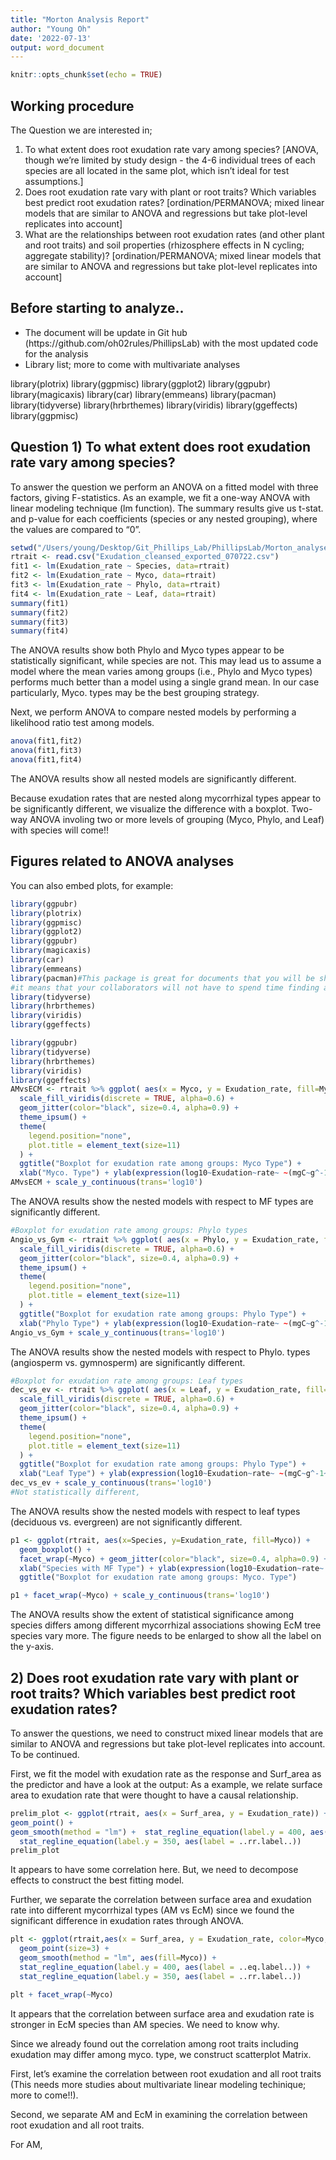 ```yaml
---
title: "Morton Analysis Report"
author: "Young Oh"
date: '2022-07-13'
output: word_document
---
```


```r
knitr::opts_chunk$set(echo = TRUE)
```

## Working procedure

The Question we are interested in;

1) To what extent does root exudation rate vary among species? [ANOVA, though we're limited by study design - the 4-6 individual trees of each species are all located in the same plot, which isn't ideal for test assumptions.]
2) Does root exudation rate vary with plant or root traits? Which variables best predict root exudation rates? [ordination/PERMANOVA; mixed linear models that are similar to ANOVA and regressions but take plot-level replicates into account]
3) What are the relationships between root exudation rates (and other plant and root traits) and soil properties (rhizosphere effects in N cycling; aggregate stability)? [ordination/PERMANOVA; mixed linear models that are similar to ANOVA and regressions but take plot-level replicates into account]

## Before starting to analyze..

- The document will be update in Git hub (https://github.com/oh02rules/PhillipsLab) with the most updated code for the analysis
- Library list; more to come with multivariate analyses

library(plotrix)
library(ggpmisc)
library(ggplot2)
library(ggpubr)
library(magicaxis)
library(car)
library(emmeans)
library(pacman)
library(tidyverse)
library(hrbrthemes)
library(viridis)
library(ggeffects)
library(ggpmisc)

## Question 1) To what extent does root exudation rate vary among species?
To answer the question we perform an ANOVA on a fitted model with three factors, giving F-statistics. As an example, we fit a one-way ANOVA with linear modeling technique (lm function). The summary results give us t-stat. and p-value for each coefficients (species or any nested grouping), where the values are compared to "0".

```r
setwd("/Users/young/Desktop/Git_Phillips_Lab/PhillipsLab/Morton_analyses")
rtrait <- read.csv("Exudation_cleansed_exported_070722.csv")
fit1 <- lm(Exudation_rate ~ Species, data=rtrait)
fit2 <- lm(Exudation_rate ~ Myco, data=rtrait)
fit3 <- lm(Exudation_rate ~ Phylo, data=rtrait)
fit4 <- lm(Exudation_rate ~ Leaf, data=rtrait)
summary(fit1)
summary(fit2)
summary(fit3)
summary(fit4)
```
The ANOVA results show both Phylo and Myco types appear to be statistically significant, while species are not. This may lead us to assume a model where the mean varies among groups (i.e., Phylo and Myco types) performs much better than a model using a single grand mean. In our case particularly, Myco. types may be the best grouping strategy.

Next, we perform ANOVA to compare nested models by performing a likelihood ratio test among models.
```r
anova(fit1,fit2)
anova(fit1,fit3)
anova(fit1,fit4)
```
The ANOVA results show all nested models are significantly different.

Because exudation rates that are nested along mycorrhizal types appear to be significantly different, we visualize the difference with a boxplot. Two-way ANOVA involing two or more levels of grouping (Myco, Phylo, and Leaf) with species will come!!

## Figures related to ANOVA analyses

You can also embed plots, for example:
```r
library(ggpubr)
library(plotrix)
library(ggpmisc)
library(ggplot2)
library(ggpubr)
library(magicaxis)
library(car)
library(emmeans)
library(pacman)#This package is great for documents that you will be sharing – 
#it means that your collaborators will not have to spend time finding any packages they don’t have.
library(tidyverse)
library(hrbrthemes)
library(viridis)
library(ggeffects)
```

```r
library(ggpubr)
library(tidyverse)
library(hrbrthemes)
library(viridis)
library(ggeffects)
AMvsECM <- rtrait %>% ggplot( aes(x = Myco, y = Exudation_rate, fill=Myco)) + geom_boxplot() +
  scale_fill_viridis(discrete = TRUE, alpha=0.6) +
  geom_jitter(color="black", size=0.4, alpha=0.9) +
  theme_ipsum() +
  theme(
    legend.position="none",
    plot.title = element_text(size=11)
  ) +
  ggtitle("Boxplot for exudation rate among groups: Myco Type") +
  xlab("Myco. Type") + ylab(expression(log10~Exudation~rate~ ~(mgC~g^-1~day^-1))) + stat_compare_means(method = "anova")
AMvsECM + scale_y_continuous(trans='log10')
```

The ANOVA results show the nested models with respect to MF types are significantly different.

```r
#Boxplot for exudation rate among groups: Phylo types
Angio_vs_Gym <- rtrait %>% ggplot( aes(x = Phylo, y = Exudation_rate, fill=Phylo)) + geom_boxplot() +
  scale_fill_viridis(discrete = TRUE, alpha=0.6) +
  geom_jitter(color="black", size=0.4, alpha=0.9) +
  theme_ipsum() +
  theme(
    legend.position="none",
    plot.title = element_text(size=11)
  ) +
  ggtitle("Boxplot for exudation rate among groups: Phylo Type") +
  xlab("Phylo Type") + ylab(expression(log10~Exudation~rate~ ~(mgC~g^-1~day^-1))) + stat_compare_means(method = "anova")
Angio_vs_Gym + scale_y_continuous(trans='log10')
```

The ANOVA results show the nested models with respect to Phylo. types (angiosperm vs. gymnosperm) are significantly different.

```r
#Boxplot for exudation rate among groups: Leaf types
dec_vs_ev <- rtrait %>% ggplot( aes(x = Leaf, y = Exudation_rate, fill=Leaf)) + geom_boxplot() +
  scale_fill_viridis(discrete = TRUE, alpha=0.6) +
  geom_jitter(color="black", size=0.4, alpha=0.9) +
  theme_ipsum() +
  theme(
    legend.position="none",
    plot.title = element_text(size=11)
  ) +
  ggtitle("Boxplot for exudation rate among groups: Phylo Type") +
  xlab("Leaf Type") + ylab(expression(log10~Exudation~rate~ ~(mgC~g^-1~day^-1))) + stat_compare_means(method = "anova")
dec_vs_ev + scale_y_continuous(trans='log10')
#Not statistically different, 
```

The ANOVA results show the nested models with respect to leaf types (deciduous vs. evergreen) are not significantly different.


```r
p1 <- ggplot(rtrait, aes(x=Species, y=Exudation_rate, fill=Myco)) + 
  geom_boxplot() +
  facet_wrap(~Myco) + geom_jitter(color="black", size=0.4, alpha=0.9) + stat_compare_means(method = "anova")+
  xlab("Species with MF Type") + ylab(expression(log10~Exudation~rate~ ~(mgC~g^-1~day^-1)))+
  ggtitle("Boxplot for exudation rate among groups: Myco. Type")

p1 + facet_wrap(~Myco) + scale_y_continuous(trans='log10')
```

The ANOVA results show the extent of statistical significance among species differs among different mycorrhizal associations showing EcM tree species vary more. The figure needs to be enlarged to show all the label on the y-axis.

## 2) Does root exudation rate vary with plant or root traits? Which variables best predict root exudation rates?

To answer the questions, we need to construct mixed linear models that are similar to ANOVA and regressions but take plot-level replicates into account. To be continued.

First, we fit the model with exudation rate as the response and Surf_area as the predictor and have a look at the output:
As a example, we relate surface area to exudation rate that were thought to have a causal relationship. 
```r
prelim_plot <- ggplot(rtrait, aes(x = Surf_area, y = Exudation_rate)) +
geom_point() +
geom_smooth(method = "lm") +  stat_regline_equation(label.y = 400, aes(label = ..eq.label..)) +
  stat_regline_equation(label.y = 350, aes(label = ..rr.label..))
prelim_plot
```

It appears to have some correlation here. But, we need to decompose effects to construct the best fitting model.

Further, we separate the correlation between surface area and exudation rate into different mycorrhizal types (AM vs EcM) since we found the significant difference in exudation rates through ANOVA. 
```r
plt <- ggplot(rtrait,aes(x = Surf_area, y = Exudation_rate, color=Myco, shape=Myco)) + 
  geom_point(size=3) + 
  geom_smooth(method = "lm", aes(fill=Myco)) +
  stat_regline_equation(label.y = 400, aes(label = ..eq.label..)) +
  stat_regline_equation(label.y = 350, aes(label = ..rr.label..))

plt + facet_wrap(~Myco)
```

It appears that the correlation between surface area and exudation rate is stronger in EcM species than AM species. We need to know why.

Since we already found out the correlation among root traits including exudation may differ among myco. type, we construct scatterplot Matrix.

First, let’s examine the correlation between root exudation and all root traits (This needs more studies about multivariate linear modeling techinique; more to come!!).

Second, we separate AM and EcM in examining the correlation between root exudation and all root traits.


For AM,



